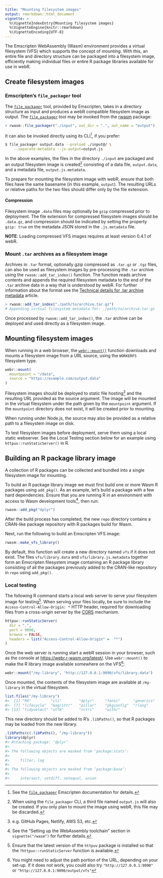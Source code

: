 ```yaml
---
title: "Mounting filesystem images"
output: rmarkdown::html_document
vignette: >
  %\VignetteIndexEntry{Mounting filesystem images}
  %\VignetteEngine{knitr::rmarkdown}
  %\VignetteEncoding{UTF-8}
---
```


The Emscripten WebAssembly (Wasm) environment provides a virtual filesystem (VFS) which supports the concept of *mounting*. With this, an entire file and directory structure can be packaged into a filesystem image, efficiently making individual files or entire R package libraries available for use in webR.

## Create filesystem images

### Emscripten's `file_packager` tool

The [`file_packager`](https://emscripten.org/docs/porting/files/packaging_files.html#packaging-using-the-file-packager-tool) tool, provided by Emscripten, takes in a directory structure as input and produces a webR compatible filesystem image as output. The [`file_packager`](https://emscripten.org/docs/porting/files/packaging_files.html#packaging-using-the-file-packager-tool) tool may be invoked from the [rwasm](https://r-wasm.github.io/rwasm/) package:

```r
> rwasm::file_packager("./input", out_dir = ".", out_name = "output")
```

It can also be invoked directly using its CLI^[See the [`file_packager`](https://emscripten.org/docs/porting/files/packaging_files.html#packaging-using-the-file-packager-tool) Emscripten documentation for details.], if you prefer:

```bash
$ file_packager output.data --preload ./input@/ \
    --separate-metadata --js-output=output.js
```

In the above examples, the files in the directory `./input` are packaged and an output filesystem image is created^[When using the `file_packager` CLI, a third file named `output.js` will also be created. If you only plan to mount the image using webR, this file may be discarded.] consisting of a data file, `output.data`, and a metadata file, `output.js.metadata`.

To prepare for mounting the filesystem image with webR, ensure that both files have the same basename (in this example, `output`). The resulting URLs or relative paths for the two files should differ only by the file extension.

#### Compression

Filesystem image `.data` files may optionally be `gzip` compressed prior to deployment. The file extension for compressed filesystem images should be `.data.gz`, and compression should be indicated by setting the property `gzip: true` on the metadata JSON stored in the `.js.metadata` file.

**NOTE**: Loading compressed VFS images requires at least version 0.4.1 of webR.

### Mount `.tar` archives as a filesystem image

Archives in `.tar` format, optionally gzip compressed as `.tar.gz` or `.tgz` files, can also be used as filesystem images by pre-processing the `.tar` archive using the `rwasm::add_tar_index()` function. The function reads archive contents and appends the required filesystem metadata to the end of the `.tar` archive data in a way that is understood by webR. For further information about the format see the [Technical details for .tar archive metadata](tar-metadata.html) article.

```r
> rwasm::add_tar_index("./path/to/archive.tar.gz")
# Appending virtual filesystem metadata for: ./path/to/archive.tar.gz
```

Once processed by `rwasm::add_tar_index()`, the `.tar` archive can be deployed and used directly as a filesystem image.

## Mounting filesystem images

When running in a web browser, the [`webr::mount()`](https://docs.r-wasm.org/webr/latest/api/r.qmd#mount) function downloads and mounts a filesystem image from a URL source, using the `WORKERFS` filesystem type.

```r
webr::mount(
  mountpoint = "/data",
  source = "https://example.com/output.data"
)
```

Filesystem images should be deployed to static file hosting^[e.g. GitHub Pages, Netlify, AWS S3, etc.] and the resulting URL provided as the source argument. The image will be mounted in the virtual filesystem under the path given by the `mountpoint` argument. If the `mountpoint` directory does not exist, it will be created prior to mounting.

When running under Node.js, the source may also be provided as a relative path to a filesystem image on disk.

To test filesystem images before deployment, serve them using a local static webserver. See the Local Testing section below for an example using `httpuv::runStaticServer()` in R.

## Building an R package library image

A collection of R packages can be collected and bundled into a single filesystem image for mounting. 

To build an R package library image we must first build one or more Wasm R packages using `add_pkg()`. As an example, let's build a package with a few hard dependencies. Ensure that you are running R in an environment with access to Wasm development tools^[See the "Setting up the WebAssembly toolchain" section in `vignette("rwasm")` for further details.], then run:

```r
rwasm::add_pkg("dplyr")
```

After the build process has completed, the new `repo` directory contains a CRAN-like package repository with R packages build for Wasm.

Next, run the following to build an Emscripten VFS image:

```r
rwasm::make_vfs_library()
```

By default, this function will create a new directory named `vfs` if it does not exist. The files `vfs/library.data` and `vfs/library.js.metadata` together form an Emscripten filesystem image containing an R package library consisting of all the packages previously added to the CRAN-like repository in `repo` using `add_pkg()`.

### Local testing

The following R command starts a local web server to serve your filesystem image for testing^[Ensure that the latest version of the `httpuv` package is installed so that the `?httpuv::runStaticServer` function is available.]. When serving your files locally, be sure to include the `Access-Control-Allow-Origin: *` HTTP header, required for downloading files from a cross-origin server by the [CORS](https://developer.mozilla.org/en-US/docs/Web/HTTP/CORS) mechanism.

```r
httpuv::runStaticServer(
  dir = ".",
  port = 9090,
  browse = FALSE,
  headers = list("Access-Control-Allow-Origin" =  "*")
)
```

Once the web server is running start a webR session in your browser, such as the console at <https://webr.r-wasm.org/latest/>. Use `webr::mount()` to make the R library image available somewhere on the VFS^[You might need to adjust the path portion of the URL, depending on your set-up. If it does not work, you could also try `"http://127.0.0.1:9090"` or `"http://127.0.0.1:9090/output/vfs"`]:

```r
webr::mount("/my-library", "http://127.0.0.1:9090/vfs/library.data")
```

Once mounted, the contents of the filesystem image are available at `/my-library` in the virtual filesystem.

```r
list.files("/my-library")
#>  [1] "R6"         "cli"        "dplyr"     "fansi"      "generics"   "glue"
#>  [7] "lifecycle"  "magrittr"   "pillar"    "pkgconfig"  "rlang"      "tibble"
#> [13] "tidyselect" "utf8"       "vctrs"     "withr"
```

This new directory should be added to R's `.libPaths()`, so that R packages may be loaded from the new library.

```r
.libPaths(c(.libPaths(), "/my-library"))
library(dplyr)
#> Attaching package: ‘dplyr’
#>
#> The following objects are masked from ‘package:stats’:
#>
#>     filter, lag
#>
#> The following objects are masked from ‘package:base’:
#>
#>     intersect, setdiff, setequal, union
```
